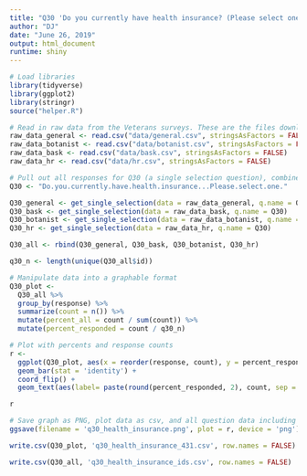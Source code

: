 ```yaml
---
title: "Q30 'Do you currently have health insurance? (Please select one)' (National Veterans)"
author: "DJ"
date: "June 26, 2019"
output: html_document
runtime: shiny
---
```


```r
# Load libraries
library(tidyverse)
library(ggplot2)
library(stringr)
source("helper.R")
```

```r
# Read in raw data from the Veterans surveys. These are the files downloaded from survey monkey saved as a .csv
raw_data_general <- read.csv("data/general.csv", stringsAsFactors = FALSE)
raw_data_botanist <- read.csv("data/botanist.csv", stringsAsFactors = FALSE)
raw_data_bask <- read.csv("data/bask.csv", stringsAsFactors = FALSE)
raw_data_hr <- read.csv("data/hr.csv", stringsAsFactors = FALSE)
```

```r
# Pull out all responses for Q30 (a single selection question), combine, then determine 'question n'
Q30 <- "Do.you.currently.have.health.insurance...Please.select.one."

Q30_general <- get_single_selection(data = raw_data_general, q.name = Q30)
Q30_bask <- get_single_selection(data = raw_data_bask, q.name = Q30)
Q30_botanist <- get_single_selection(data = raw_data_botanist, q.name = Q30)
Q30_hr <- get_single_selection(data = raw_data_hr, q.name = Q30)

Q30_all <- rbind(Q30_general, Q30_bask, Q30_botanist, Q30_hr)

q30_n <- length(unique(Q30_all$id))
```

```r
# Manipulate data into a graphable format
Q30_plot <- 
  Q30_all %>%
  group_by(response) %>%
  summarize(count = n()) %>%
  mutate(percent_all = count / sum(count)) %>%
  mutate(percent_responded = count / q30_n)
```

```r
# Plot with percents and response counts
r <- 
  ggplot(Q30_plot, aes(x = reorder(response, count), y = percent_responded)) +
  geom_bar(stat = 'identity') +
  coord_flip() +
  geom_text(aes(label= paste(round(percent_responded, 2), count, sep = "***")))

r
```

```r
# Save graph as PNG, plot data as csv, and all question data including response IDs as csv (save question n and N at end of plot file as "_x.x")
ggsave(filename = 'q30_health_insurance.png', plot = r, device = 'png')

write.csv(Q30_plot, 'q30_health_insurance_431.csv', row.names = FALSE)

write.csv(Q30_all, 'q30_health_insurance_ids.csv', row.names = FALSE)
```